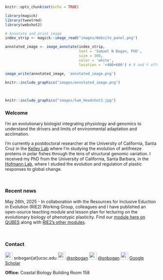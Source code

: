 ```r

knitr::opts_chunk$set(echo = TRUE)

library(magick)
library(tweetrmd)
library(webshot2)

```

```r

# Annotate and print image
index_strip <- magick::image_read("images/Website_panel.png")

annotated_image <- image_annotate(index_strip, 
                                  text = 'Samuel N Bogan, PhD', 
                                  size = 300, 
                                  color = 'white',
                                  location = '+400+600') # X and Y offsets from the top-left corner

image_write(annotated_image, 'annotated_image.png')

```

```r
knitr::include_graphics("images/annotated_image.png")
```

<br>
```r
knitr::include_graphics("images/Sam_Headshot2.jpg")
```

### Welcome <a id="about_me"></a>

I'm an evolutionary biologist integrating physiology and genomics to understand the drivers and limits of environmental adaptation and acclimation. 

I'm currently a postdoctoral researcher at the University of California, Santa Cruz in the [Kelley Lab](https://evogenomes.sites.ucsc.edu/) where I'm studying the evolution of antifreeze proteins in polar fishes through the lens of structural genomic variation. I received my PhD from the University of California, Santa Barbara, in the [Hofmann Lab](https://www.hofmannlab.com/), where I studied the evolution and regulation of plastic responses to global change.

<div style="clear: both;"></div>

<br>

### Recent news <a id="about_me"></a>
May 26th, 2025 - In collaboration with the Resources for Inclusive Eduction in Evolution (RIE2) Working Group, colleagues and I have published an open-source teaching module and lesson plan for lecturing on the evolutionary biology of phenotypic plasticity. Find our [module here on QUBES](https://qubeshub.org/publications/5396/about/3) along with [RIE2's other modules](https://qubeshub.org/community/groups/rie2/teaching_modules).

<br>

### Contact <a id="about_me"></a>

![](images/mail.png){width=25px} snbogan[at]ucsc.edu ![](images/bluesky.png){width=25px} [@snbogan](https://bsky.app/profile/snbogan.bsky.social) ![](images/github.png){width=25px} [@snbogan](https://github.com/snbogan) ![](images/google_scholar.png){width=25px} [Google Scholar](https://scholar.google.com/citations?user=4pu2BAUAAAAJ&hl=en)

**Office:** Coastal Biology Building Room 158 